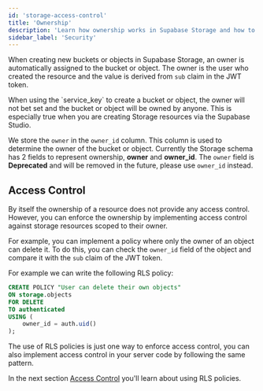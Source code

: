 ```yaml
---
id: 'storage-access-control'
title: 'Ownership'
description: 'Learn how ownership works in Supabase Storage and how to control access'
sidebar_label: 'Security'
---
```


When creating new buckets or objects in Supabase Storage, an owner is automatically assigned to the bucket or object.
The owner is the user who created the resource and the value is derived from `sub` claim in the JWT token.

<Admonition type="note">
    When using the `service_key` to create a bucket or object, the owner will not bet set and the bucket or object will be owned by anyone. This is especially true when you are creating Storage resources via the Supabase Studio.
</Admonition>

We store the `owner` in the `owner_id` column. This column is used to determine the owner of the bucket or object.
<Admonition type="note">
    Currently the Storage schema has 2 fields to represent ownership, **owner** and **owner_id**.
    The `owner` field is **Deprecated** and will be removed in the future, please use `owner_id` instead.
</Admonition>

## Access Control

By itself the ownership of a resource does not provide any access control.
However, you can enforce the ownership by implementing access control against storage resources scoped to their owner.

For example, you can implement a policy where only the owner of an object can delete it.
To do this, you can check the `owner_id` field of the object and compare it with the `sub` claim of the JWT token.

For example we can write the following RLS policy:

```sql
CREATE POLICY "User can delete their own objects"
ON storage.objects
FOR DELETE
TO authenticated
USING (
    owner_id = auth.uid()
);
```

The use of RLS policies is just one way to enforce access control, you can also implement access control in your server code by following the same pattern.

In the next section [Access Control](/docs/guides/storage/security/access-control) you'll learn about using RLS policies.
